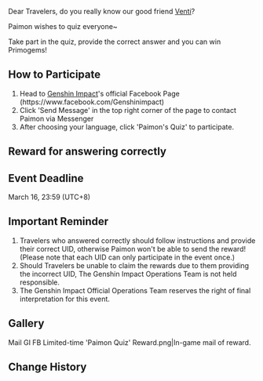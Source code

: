 {{Event
|name              = Facebook Limited-time Event 'Paimon's Quiz'
|image             = Paimon's Quiz.png
|type              = Web
|time_known        = yes
|time_start        = 2021-03-13 5:00:00
|time_start_offset = GMT+8
|time_end          = 2021-03-16 23:59:59
|time_end_offset   = GMT+8
|link              = https://www.hoyolab.com/article/241284
}}
Dear Travelers, do you really know our good friend [[Venti]]?

Paimon wishes to quiz everyone~

Take part in the quiz, provide the correct answer and you can win Primogems!

==How to Participate==
#Head to [[Genshin Impact]]'s official Facebook Page (https://www.facebook.com/Genshinimpact)
#Click 'Send Message' in the top right corner of the page to contact Paimon via Messenger
#After choosing your language, click 'Paimon's Quiz' to participate.

==Reward for answering correctly==
{{Card|Primogem|40|5}}

==Event Deadline==
March 16, 23:59 (UTC+8)

==Important Reminder==
#Travelers who answered correctly should follow instructions and provide their correct UID, otherwise Paimon won't be able to send the reward! (Please note that each UID can only participate in the event once.)
#Should Travelers be unable to claim the rewards due to them providing the incorrect UID, The Genshin Impact Operations Team is not held responsible.
#The Genshin Impact Official Operations Team reserves the right of final interpretation for this event.

==Gallery==
<gallery>
Mail GI FB Limited-time 'Paimon Quiz' Reward.png|In-game mail of reward.
</gallery>

==Change History==
{{Change History|1.3}}